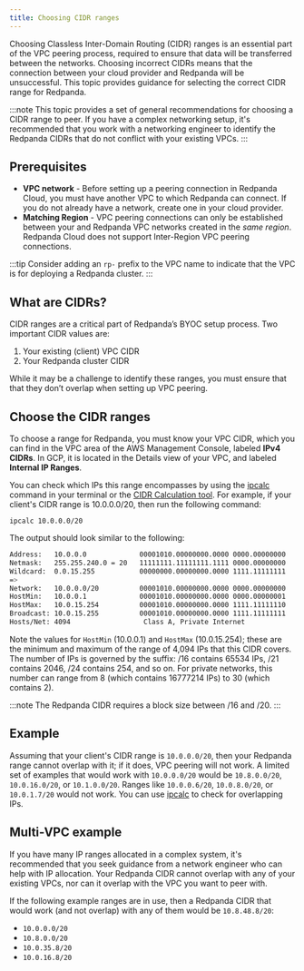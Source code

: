```yaml
---
title: Choosing CIDR ranges 
---
```


<head>
    <meta name="title" content="Choose CIDR ranges | Redpanda Docs"/>
    <meta name="description" content="Guidelines for choosing CIDR ranges when VPC peering"/>
    <link rel="canonical" href="https://docs.redpanda.com/docs/deploy/deployment-option/cloud/cidr-ranges/" />
</head>

Choosing Classless Inter-Domain Routing (CIDR) ranges is an essential part of the VPC peering process, required to ensure that data will be transferred between the networks. Choosing incorrect CIDRs means that the connection between your cloud provider and Redpanda will be unsuccessful. This topic provides guidance for selecting the correct CIDR range for Redpanda.

:::note
This topic provides a set of general recommendations for choosing a CIDR range to peer. If you have a complex networking setup, it's recommended that you work with a networking engineer to identify the Redpanda CIDRs that do not conflict with your existing VPCs.
:::

## Prerequisites

* **VPC network** - Before setting up a peering connection in Redpanda Cloud, you must have another VPC to which Redpanda can connect. If you do not already have a network, create one in your cloud provider.
* **Matching Region** - VPC peering connections can only be established between your and Redpanda VPC networks created in the _same region_. Redpanda Cloud does not support Inter-Region VPC peering connections.

:::tip
Consider adding an `rp-` prefix to the VPC name to indicate that the VPC is for deploying a Redpanda cluster.
:::

## What are CIDRs? 

CIDR ranges are a critical part of Redpanda’s BYOC setup process. Two important CIDR values are: 

1. Your existing (client) VPC CIDR 
2. Your Redpanda cluster CIDR  

While it may be a challenge to identify these ranges, you must ensure that that they don’t overlap when setting up VPC peering. 

## Choose the CIDR ranges

To choose a range for Redpanda, you must know your VPC CIDR, which you can find in the VPC area of the AWS Management Console, labeled **IPv4 CIDRs**. In GCP, it is located in the Details view of your VPC, and labeled **Internal IP Ranges**.

You can check which IPs this range encompasses by using the [ipcalc](https://www.linux.com/topic/networking/how-calculate-network-addresses-ipcalc/) command in your terminal or the [CIDR Calculation tool](https://www.ipaddressguide.com/cidr). For example, if your client's CIDR range is 10.0.0.0/20, then run the following command: 

`ipcalc 10.0.0.0/20`

The output should look similar to the following: 

```bash
Address:   10.0.0.0             00001010.00000000.0000 0000.00000000
Netmask:   255.255.240.0 = 20   11111111.11111111.1111 0000.00000000
Wildcard:  0.0.15.255           00000000.00000000.0000 1111.11111111
=>
Network:   10.0.0.0/20          00001010.00000000.0000 0000.00000000
HostMin:   10.0.0.1             00001010.00000000.0000 0000.00000001
HostMax:   10.0.15.254          00001010.00000000.0000 1111.11111110
Broadcast: 10.0.15.255          00001010.00000000.0000 1111.11111111
Hosts/Net: 4094                  Class A, Private Internet
``` 

Note the values for `HostMin` (10.0.0.1) and `HostMax` (10.0.15.254); these are the minimum and maximum of the range of 4,094 IPs that this CIDR covers. The number of IPs is governed by the suffix: /16 contains 65534 IPs, /21 contains 2046, /24 contains 254, and so on. For private networks, this number can range from 8 (which contains 16777214 IPs) to 30 (which contains 2). 

:::note
The Redpanda CIDR requires a block size between /16 and /20.
:::

## Example 

Assuming that your client's CIDR range is `10.0.0.0/20`, then your Redpanda range cannot overlap with it; if it does, VPC peering will not work. 
A limited set of examples that would work with `10.0.0.0/20` would be `10.8.0.0/20`, `10.0.16.0/20`, or `10.1.0.0/20`. Ranges like `10.0.0.6/20`, `10.0.8.0/20`, or `10.0.1.7/20` would not work. You can use [ipcalc](http://trk.free.fr/ipcalc/tools.html) to check for overlapping IPs. 

## Multi-VPC example 

If you have many IP ranges allocated in a complex system, it's recommended that you seek guidance from a network engineer who can help with IP allocation. Your Redpanda CIDR cannot overlap with any of your existing VPCs, nor can it overlap with the VPC you want to peer with.

If the following example ranges are in use, then a Redpanda CIDR that would work (and not overlap) with any of them would be `10.8.48.8/20`:

- `10.0.0.0/20`
- `10.8.0.0/20`
- `10.0.35.8/20`
- `10.0.16.8/20` 


